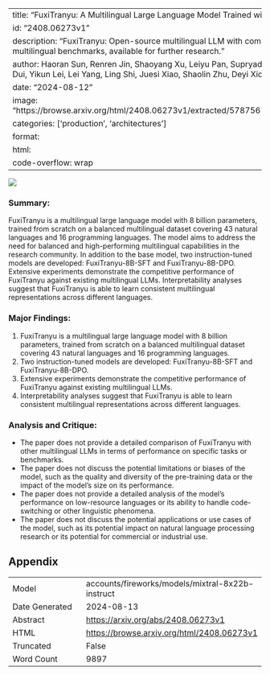 
---
title: "FuxiTranyu: A Multilingual Large Language Model Trained with Balanced Data"
id: "2408.06273v1"
description: "FuxiTranyu: Open-source multilingual LLM with competitive performance on multilingual benchmarks, available for further research."
author: Haoran Sun, Renren Jin, Shaoyang Xu, Leiyu Pan, Supryadi, Menglong Cui, Jiangcun Dui, Yikun Lei, Lei Yang, Ling Shi, Juesi Xiao, Shaolin Zhu, Deyi Xiong
date: "2024-08-12"
image: "https://browse.arxiv.org/html/2408.06273v1/extracted/5787567/content/fig/distribution.png"
categories: ['production', 'architectures']
format:
  html:
    code-overflow: wrap
---

![](https://browse.arxiv.org/html/2408.06273v1/extracted/5787567/content/fig/distribution.png)

### Summary:

FuxiTranyu is a multilingual large language model with 8 billion parameters, trained from scratch on a balanced multilingual dataset covering 43 natural languages and 16 programming languages. The model aims to address the need for balanced and high-performing multilingual capabilities in the research community. In addition to the base model, two instruction-tuned models are developed: FuxiTranyu-8B-SFT and FuxiTranyu-8B-DPO. Extensive experiments demonstrate the competitive performance of FuxiTranyu against existing multilingual LLMs. Interpretability analyses suggest that FuxiTranyu is able to learn consistent multilingual representations across different languages.

### Major Findings:

1. FuxiTranyu is a multilingual large language model with 8 billion parameters, trained from scratch on a balanced multilingual dataset covering 43 natural languages and 16 programming languages.
2. Two instruction-tuned models are developed: FuxiTranyu-8B-SFT and FuxiTranyu-8B-DPO.
3. Extensive experiments demonstrate the competitive performance of FuxiTranyu against existing multilingual LLMs.
4. Interpretability analyses suggest that FuxiTranyu is able to learn consistent multilingual representations across different languages.

### Analysis and Critique:

* The paper does not provide a detailed comparison of FuxiTranyu with other multilingual LLMs in terms of performance on specific tasks or benchmarks.
* The paper does not discuss the potential limitations or biases of the model, such as the quality and diversity of the pre-training data or the impact of the model's size on its performance.
* The paper does not provide a detailed analysis of the model's performance on low-resource languages or its ability to handle code-switching or other linguistic phenomena.
* The paper does not discuss the potential applications or use cases of the model, such as its potential impact on natural language processing research or its potential for commercial or industrial use.

## Appendix

|          |          |
|----------|----------|
| Model     | accounts/fireworks/models/mixtral-8x22b-instruct       |
| Date Generated     | 2024-08-13       |
| Abstract | [https://arxiv.org/abs/2408.06273v1](https://arxiv.org/abs/2408.06273v1)        |
| HTML     | [https://browse.arxiv.org/html/2408.06273v1](https://browse.arxiv.org/html/2408.06273v1)       |
| Truncated       | False       |
| Word Count       | 9897       |